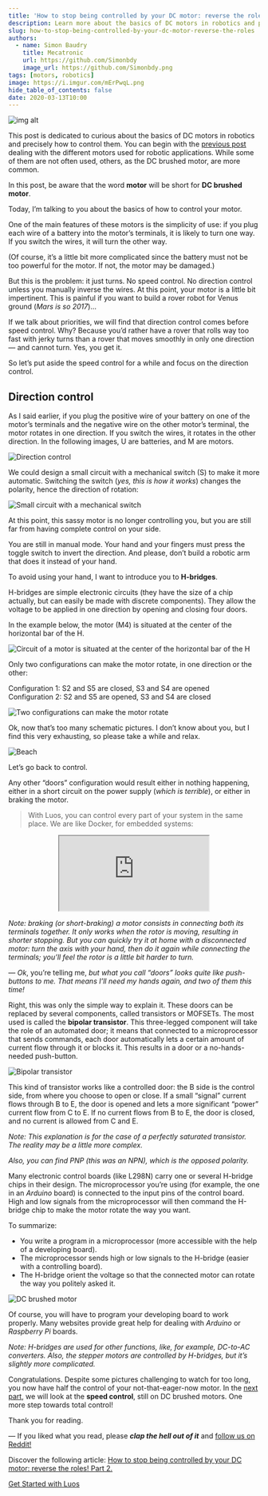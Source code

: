 ```yaml
---
title: 'How to stop being controlled by your DC motor: reverse the roles! Part 1'
description: Learn more about the basics of DC motors in robotics and precisely how to control them. We will present different concepts like direction control or motor rotation.
slug: how-to-stop-being-controlled-by-your-dc-motor-reverse-the-roles
authors:
  - name: Simon Baudry
    title: Mecatronic 
    url: https://github.com/Simonbdy
    image_url: https://github.com/Simonbdy.png
tags: [motors, robotics]
image: https://i.imgur.com/mErPwqL.png
hide_table_of_contents: false
date: 2020-03-13T10:00
---
```


![img alt](/img/blog/3.png)

This post is dedicated to curious about the basics of DC motors in robotics and precisely how to control them. You can begin with the [previous post](/2020-01-13-lift-banana-motors.mdx) dealing with the different motors used for robotic applications. While some of them are not often used, others, as the DC brushed motor, are more common.

<!--truncate-->

In this post, be aware that the word **motor** will be short for **DC brushed motor**.

Today, I’m talking to you about the basics of how to control your motor.

One of the main features of these motors is the simplicity of use: if you plug each wire of a battery into the motor’s terminals, it is likely to turn one way. If you switch the wires, it will turn the other way.

(Of course, it’s a little bit more complicated since the battery must not be too powerful for the motor. If not, the motor may be damaged.)

But this is the problem: it just turns. No speed control. No direction control unless you manually inverse the wires. At this point, your motor is a little bit impertinent. This is painful if you want to build a rover robot for Venus ground (_Mars is so 2017_)…

If we talk about priorities, we will find that direction control comes before speed control. Why? Because you’d rather have a rover that rolls way too fast with jerky turns than a rover that moves smoothly in only one direction — and cannot turn. Yes, you get it.

So let’s put aside the speed control for a while and focus on the direction control.

<h2> Direction control </h2>

As I said earlier, if you plug the positive wire of your battery on one of the motor’s terminals and the negative wire on the other motor’s terminal, the motor rotates in one direction. If you switch the wires, it rotates in the other direction. In the following images, U are batteries, and M are motors.

![Direction control](https://uploads-ssl.webflow.com/602cf5c87ad04ea98eaa99da/602fbce9838b8275537c742d_1*m6YmVbsBz5AjwBVSzcBK5Q.jpeg)

We could design a small circuit with a mechanical switch (S) to make it more automatic. Switching the switch (_yes, this is how it works_) changes the polarity, hence the direction of rotation:

![Small circuit with a mechanical switch](https://uploads-ssl.webflow.com/602cf5c87ad04ea98eaa99da/602fbce9056aac0820e19cc1_1*MLmCa2vBEvM-VjFeGbouhQ.jpeg)

At this point, this sassy motor is no longer controlling you, but you are still far from having complete control on your side.

You are still in manual mode. Your hand and your fingers must press the toggle switch to invert the direction. And please, don’t build a robotic arm that does it instead of your hand.

To avoid using your hand, I want to introduce you to **H-bridges**.

H-bridges are simple electronic circuits (they have the size of a chip actually, but can easily be made with discrete components). They allow the voltage to be applied in one direction by opening and closing four doors.

In the example below, the motor (M4) is situated at the center of the horizontal bar of the H.

![Circuit of a motor is situated at the center of the horizontal bar of the H](https://uploads-ssl.webflow.com/602cf5c87ad04ea98eaa99da/602fbce9fefcfe2b07dca6dd_1*gwHwWnGVHVeL74uPgCrblQ.jpeg)

Only two configurations can make the motor rotate, in one direction or the other:

Configuration 1: S2 and S5 are closed, S3 and S4 are opened  
Configuration 2: S2 and S5 are opened, S3 and S4 are closed

![Two configurations can make the motor rotate](https://uploads-ssl.webflow.com/602cf5c87ad04ea98eaa99da/602fbcea4b4bc58442894d1a_1*q8cZ3wBVpe05gResmj34fg.jpeg)

Ok, now that’s too many schematic pictures. I don’t know about you, but I find this very exhausting, so please take a while and relax.

![Beach](https://uploads-ssl.webflow.com/602cf5c87ad04ea98eaa99da/602fbceaa0b1d87332ca12ef_1*6pdcNXjFiQaUqj8rgq5ybQ.jpeg)

Let’s go back to control.

Any other “doors” configuration would result either in nothing happening, either in a short circuit on the power supply (_which is terrible_), or either in braking the motor.

> With Luos, you can control every part of your system in the same place. We are like Docker, for embedded systems:

<div align="center">
  <iframe
    className="player_iframe"
    src="https://www.youtube.com/embed/ujh0xNE3TZ8"
    allow="accelerometer; autoplay; encrypted-media; gyroscope; picture-in-picture; fullscreen"
  ></iframe>
</div>

_Note: braking (or short-braking) a motor consists in connecting both its terminals together. It only works when the rotor is moving, resulting in shorter stopping. But you can quickly try it at home with a disconnected motor: turn the axis with your hand, then do it again while connecting the terminals; you’ll feel the rotor is a little bit harder to turn._

— _Ok_, you’re telling me, _but what you call “doors” looks quite like push-buttons to me. That means I’ll need my hands again, and two of them this time!_

Right, this was only the simple way to explain it. These doors can be replaced by several components, called transistors or MOFSETs. The most used is called the **bipolar transistor**. This three-legged component will take the role of an automated door; it means that connected to a microprocessor that sends commands, each door automatically lets a certain amount of current flow through it or blocks it. This results in a door or a no-hands-needed push-button.

![Bipolar transistor](https://uploads-ssl.webflow.com/602cf5c87ad04ea98eaa99da/602fbcea32216e0c365caeb6_1*iXLz2lWZDjS1AaHx1NpHoQ.jpeg)

This kind of transistor works like a controlled door: the B side is the control side, from where you choose to open or close. If a small “signal” current flows through B to E, the door is opened and lets a more significant “power” current flow from C to E. If no current flows from B to E, the door is closed, and no current is allowed from C and E.

_Note: This explanation is for the case of a perfectly saturated transistor. The reality may be a little more complex._

_Also, you can find PNP (this was an NPN), which is the opposed polarity._

Many electronic control boards (like L298N) carry one or several H-bridge chips in their design. The microprocessor you’re using (for example, the one in an _Arduino_ board) is connected to the input pins of the control board. High and low signals from the microprocessor will then command the H-bridge chip to make the motor rotate the way you want.

To summarize:

*   You write a program in a microprocessor (more accessible with the help of a developing board).
*   The microprocessor sends high or low signals to the H-bridge (easier with a controlling board).
*   The H-bridge orient the voltage so that the connected motor can rotate the way you politely asked it.

![DC brushed motor](https://uploads-ssl.webflow.com/602cf5c87ad04ea98eaa99da/602fbcea2c6b59469aae5498_1*rgOUW1Lfhn0T-VxD6RrtCg.jpeg)

Of course, you will have to program your developing board to work properly. Many websites provide great help for dealing with _Arduino_ or _Raspberry Pi_ boards.

_Note: H-bridges are used for other functions, like, for example, DC-to-AC converters. Also, the stepper motors are controlled by H-bridges, but it’s slightly more complicated._

Congratulations. Despite some pictures challenging to watch for too long, you now have half the control of your not-that-eager-now motor. In the [next part](/2020-04-13-control-dc-motor-2.mdx), we will look at the **speed control**, still on DC brushed motors. One more step towards total control!

Thank you for reading.

— If you liked what you read, please **_clap the hell out of it_** and <a rel="external nofollow" href="https://www.reddit.com/r/Luos/" target="_blank">follow us on Reddit!</a>

Discover the following article: [How to stop being controlled by your DC motor: reverse the roles! Part 2.](/2020-04-13-control-dc-motor-2.mdx)

[Get Started with Luos](/tutorials/get-started)